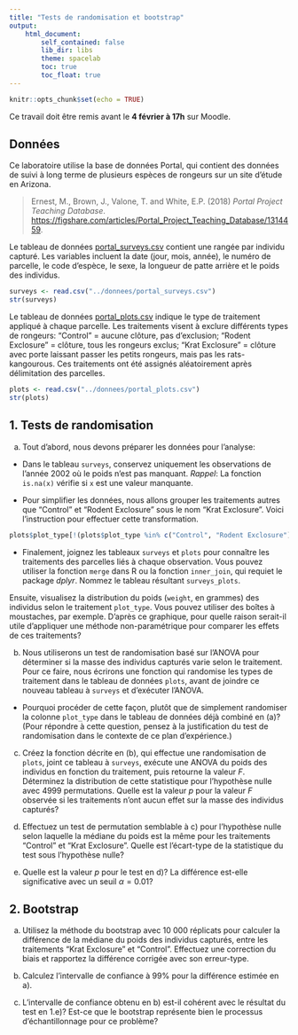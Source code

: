 ```yaml
---
title: "Tests de randomisation et bootstrap"
output:
    html_document:
        self_contained: false
        lib_dir: libs
        theme: spacelab
        toc: true
        toc_float: true
---
```


```r
knitr::opts_chunk$set(echo = TRUE)
```

Ce travail doit être remis avant le **4 février à 17h** sur Moodle.

## Données

Ce laboratoire utilise la base de données Portal, qui contient des données de suivi à long terme de plusieurs espèces de rongeurs sur un site d'étude en Arizona.

> Ernest, M., Brown, J., Valone, T. and White, E.P. (2018) *Portal Project Teaching Database*. [https://figshare.com/articles/Portal_Project_Teaching_Database/1314459](https://figshare.com/articles/Portal_Project_Teaching_Database/1314459).

Le tableau de données [portal_surveys.csv](../donnees/portal_surveys.csv) contient une rangée par individu capturé. Les variables incluent la date (jour, mois, année), le numéro de parcelle, le code d'espèce, le sexe, la longueur de patte arrière et le poids des individus. 

```r
surveys <- read.csv("../donnees/portal_surveys.csv")
str(surveys)
```

Le tableau de données [portal_plots.csv](../donnees/portal_plots.csv) indique le type de traitement appliqué à chaque parcelle. Les traitements visent à exclure différents types de rongeurs: "Control" = aucune clôture, pas d'exclusion; "Rodent Exclosure" = clôture, tous les rongeurs exclus; "Krat Exclosure" = clôture avec porte laissant passer les petits rongeurs, mais pas les rats-kangourous. Ces traitements ont été assignés aléatoirement après délimitation des parcelles.

```r
plots <- read.csv("../donnees/portal_plots.csv")
str(plots)
```

## 1. Tests de randomisation

a) Tout d'abord, nous devons préparer les données pour l'analyse:

- Dans le tableau `surveys`, conservez uniquement les observations de l'année 2002 où le poids n'est pas manquant. *Rappel*: La fonction `is.na(x)` vérifie si `x` est une valeur manquante.

- Pour simplifier les données, nous allons grouper les traitements autres que "Control" et "Rodent Exclosure" sous le nom "Krat Exclosure". Voici l'instruction pour effectuer cette transformation.

```r
plots$plot_type[!(plots$plot_type %in% c("Control", "Rodent Exclosure"))] <- "Krat Exclosure"
```

- Finalement, joignez les tableaux `surveys` et `plots` pour connaître les traitements des parcelles liés à chaque observation. Vous pouvez utiliser la fonction `merge` dans R ou la fonction `inner_join`, qui requiet le package *dplyr*. Nommez le tableau résultant `surveys_plots`.

Ensuite, visualisez la distribution du poids (`weight`, en grammes) des individus selon le traitement `plot_type`. Vous pouvez utiliser des boîtes à moustaches, par exemple. D'après ce graphique, pour quelle raison serait-il utile d'appliquer une méthode non-paramétrique pour comparer les effets de ces traitements?

b) Nous utiliserons un test de randomisation basé sur l'ANOVA pour déterminer si la masse des individus capturés varie selon le traitement. Pour ce faire, nous écrirons une fonction qui randomise les types de traitement dans le tableau de données `plots`, avant de joindre ce nouveau tableau à `surveys` et d'exécuter l'ANOVA. 

- Pourquoi procéder de cette façon, plutôt que de simplement randomiser la colonne `plot_type` dans le tableau de données déjà combiné en (a)? (Pour répondre à cette question, pensez à la justification du test de randomisation dans le contexte de ce plan d'expérience.)

c) Créez la fonction décrite en (b), qui effectue une randomisation de `plots`, joint ce tableau à `surveys`, exécute une ANOVA du poids des individus en fonction du traitement, puis retourne la valeur $F$. Déterminez la distribution de cette statistique pour l'hypothèse nulle avec 4999 permutations. Quelle est la valeur $p$ pour la valeur $F$ observée si les traitements n'ont aucun effet sur la masse des individus capturés?

d) Effectuez un test de permutation semblable à c) pour l'hypothèse nulle selon laquelle la médiane du poids est la même pour les traitements "Control" et "Krat Exclosure". Quelle est l'écart-type de la statistique du test sous l'hypothèse nulle?

e) Quelle est la valeur $p$ pour le test en d)? La différence est-elle significative avec un seuil $\alpha = 0.01$? 


## 2. Bootstrap

a) Utilisez la méthode du bootstrap avec 10 000 réplicats pour calculer la différence de la médiane du poids des individus capturés, entre les traitements "Krat Exclosure" et "Control". Effectuez une correction du biais et rapportez la différence corrigée avec son erreur-type.

b) Calculez l'intervalle de confiance à 99% pour la différence estimée en a).

c) L'intervalle de confiance obtenu en b) est-il cohérent avec le résultat du test en 1.e)? Est-ce que le bootstrap représente bien le processus d'échantillonnage pour ce problème?
